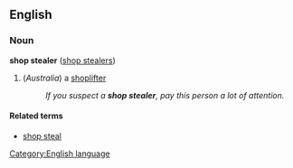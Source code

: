 ==English==
<!-- I believe this term appeared about the 1980s because "shoplifter" didn't sound criminal enough -->
===Noun===
'''shop stealer''' ([[shop stealers]])

# (''Australia'') a [[shoplifter]]
#: ''If you suspect a '''shop stealer''', pay this person a lot of attention.''

====Related terms====
*[[shop steal]]

[[Category:English language]]